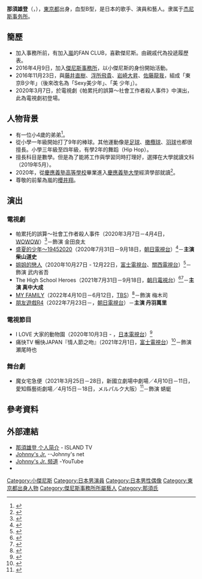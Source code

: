 {{藝人
| 姓名 = 那須雄登
| 類型 = 男藝人
| 圖片 = 
| 圖片尺寸 = 
| 圖片簡介 = 
| 本名 = 
| 外文名 = {{lang|ja|那須 雄登}}
| 外文 = ja
| 羅馬拼音 = Nasu Yūto
| 暱稱 = 
| 國籍 = {{JPN}}
| 出生日期 = {{Birth date and age|year=2002|month=01|day=16}}
| 出生地點 = {{JPN}}[[東京都|東京都]]<ref>{{Cite web|title=那須雄登 プロフィール|url=https://j-island.net/artist/person/id/28|access-date=2021-08-03|work=ISLAND TV|language=ja|archive-date=2021-11-10|archive-url=https://web.archive.org/web/20211110102851/https://j-island.net/artist/person/id/28|dead-url=no}}</ref>
| 逝世日期 = 
| 逝世地點 = 
| 職業 = {{hlist|歌手|演員|偶像}}
| 語言 = 
| 教育程度 = [[慶應義塾高等學校|慶應義塾高等學校]]<br>[[慶應義塾大學|慶應義塾大學]]經濟學部
| 配偶 = 
| 音樂類型 = [[日本流行音樂|日本流行音樂]]
| 演奏樂器 = 
| 出道日期 = 
| 代表作 = 
| 活躍年代 = 2016年4月9日迄今
| 唱片公司 = 
| 經紀公司 = [[傑尼斯事務所|傑尼斯事務所]]
| 相關團體 = [[小傑尼斯#美_少年|美 少年]]
| 網站 = [https://j-island.net/artist/person/id/28 ISLAND TV - 那須雄登]
| 獎項 = 
| IMDb = 11481833
}}
{{japanese|japanese=那須 雄登|kana=なす ゆうと|romaji=Nasu Yūto}}

'''那須雄登'''（{{jpn|j=那須 雄登||hg=なす ゆうと|rm=Nasu Yūto}}，{{bd|2002年|1月16日|||Nasu Yūto}}），[[東京都|東京都]]出身，血型B型，是日本的歌手、演員和藝人。隶属于[[傑尼斯事務所|杰尼斯事务所]]。

== 簡歷 ==
* 加入事務所前，有加入[[嵐|嵐]]的FAN CLUB，喜歡傑尼斯。由親戚代為投遞履歷表。
* 2016年4月9日，加入[[傑尼斯事務所|傑尼斯事務所]]，以小傑尼斯的身份開始活動。
* 2016年11月23日，與[[藤井直樹|藤井直樹]]、[[浮所飞贵|浮所飛貴]]、[[岩崎大昇|岩崎大昇]]、[[佐藤龍我|佐藤龍我]]，組成「東京B少年」（後來改名為「Sexy美少年」、「美 少年」）。
* 2020年3月7日，於電視劇《帕累托的誤算〜社會工作者殺人事件》中演出，此為電視劇初登場。

== 人物背景 ==
* 有一位小4歲的弟弟<ref>{{Cite book|title=Myojo|publisher=集英社|year=2019年4月号|isbn=4910084010498|pages=74|language=ja}}</ref>。
* 從小學一年級開始打了9年的棒球。其他運動像是[[足球|足球]]、[[橄欖球|橄欖球]]、[[羽毛球|羽球]]也都很擅長。小學三年級至四年級，有學2年的舞蹈（Hip Hop）。
* 擅長科目是數學。但是為了能將工作與學習同時打理好，選擇在大學就讀文科（2019年5月）。
* 2020年，從[[慶應義塾高等學校|慶應義塾高等學校]]畢業進入[[慶應義塾大學|慶應義塾大學]]經濟學部就讀<ref>{{Cite web|title=櫻井 翔：「独立自尊」の気風が育んだ 嵐の20年｜話題の人｜三田評論ONLINE|url=https://www.mita-hyoron.keio.ac.jp/spotlight/202005-1.html|access-date=2021-08-03|work=三田評論|language=ja|archive-date=2021-05-06|archive-url=https://web.archive.org/web/20210506065312/https://www.mita-hyoron.keio.ac.jp/spotlight/202005-1.html|dead-url=no}}</ref>。
* 尊敬的前輩為嵐的[[櫻井翔|櫻井翔]]。

== 演出 ==

=== 電視劇 ===
* 帕累托的誤算〜社會工作者殺人事件（2020年3月7日－4月4日，[[WOWOW|WOWOW]]）<ref>{{Cite web|title=連續劇 帕累托的誤算〜社會工作者殺人事件|url=https://www.wowow.co.jp/drama/original/pareto/|accessdate=2020-08-04|author=|date=2020|format=|work=WOWOW|publisher=|language=ja|archive-date=2021-01-21|archive-url=https://web.archive.org/web/20210121152434/https://www.wowow.co.jp/drama/original/pareto/|dead-url=no}}</ref>－飾演 金田良太
* [[盛夏的少年～19452020|盛夏的少年〜19452020]]（2020年7月31日－9月18日，[[朝日電視台|朝日電視台]]）<ref>{{Cite web|title=美 少年連續劇初主演「仲夏的少年」於7月開始|url=https://www.cinematoday.jp/news/N0116913|accessdate=2020-08-04|author=|date=2020-06-25|format=|work=cinematoday|publisher=|language=ja|archive-date=2020-07-03|archive-url=https://web.archive.org/web/20200703083652/https://www.cinematoday.jp/news/N0116913|dead-url=no}}</ref>－'''主演 柴山道史'''
*[[姐姐的戀人|姐姐的戀人]]（2020年10月27日 - 12月22日，[[富士電視台|富士電視台]]、[[關西電視台|關西電視台]]）<ref>{{Cite web|title=有村架純和高橋海人「家族照」公開　那須雄登為『姐姐的戀人』的新角色|url=https://www.oricon.co.jp/news/2172819/full/|accessdate=2021-04-26|date=2020-09-25|publisher=ORICON NEWS|language=ja|archive-date=2021-04-29|archive-url=https://web.archive.org/web/20210429113851/https://www.oricon.co.jp/news/2172819/full/|dead-url=no}}</ref>－飾演 武内省吾
*The High School Heroes（2021年7月31日－9月18日，[[朝日電視台|朝日電視台]]）<ref>{{Cite web|title=美 少年、1年ぶり主演ドラマで“戦隊ヒーロー”に変身 テレ朝×東映とタッグ「期待で胸がパンパンです」|url=https://www.oricon.co.jp/news/2197653/full/|accessdate=2021-06-22|date=2021-06-22|website=ORICON NEWS|language=ja|archive-date=2021-07-12|archive-url=https://web.archive.org/web/20210712030231/https://www.oricon.co.jp/news/2197653/full/|dead-url=no}}</ref><ref>{{Cite web|title=オシドラサタデー『ザ・ハイスクール ヒーローズ』｜テレビ朝日|url=http://www.tv-asahi.co.jp/the_highschoolheroes/|accessdate=2021-06-22|website=|language=ja|archive-date=2021-09-08|archive-url=https://web.archive.org/web/20210908112838/https://www.tv-asahi.co.jp/the_highschoolheroes/|dead-url=no}}</ref>－'''主演 真中大成'''
*[[MY_FAMILY|MY FAMILY]]（2022年4月10日－6月12日，[[TBS電視台|TBS]]）<ref>{{Cite web|title=美少年・那須雄登、二宮和也とドラマ初共演「うれしくてしばらく固まって…」 サンド富澤は初の刑事役【コメントあり】|url=https://www.oricon.co.jp/news/2227594/full/|access-date=2022-03-13|work=ORICON NEWS|language=ja|archive-date=2022-03-19|archive-url=https://web.archive.org/web/20220319220818/https://www.oricon.co.jp/news/2227594/full/|dead-url=no}}</ref>－飾演 梅木司
* [[朋友遊戲#2022年電視劇|朋友遊戲R4]]（2022年7月23日－，[[朝日電視台|朝日電視台]]）－'''主演 丹羽萬里'''

=== 電視節目 ===

* I LOVE 大家的動物園（2020年10月3日 - ，[[日本電視台|日本電視台]]）<ref>{{Cite web|title=相葉雅紀主持『I LOVE 大家的動物園』 節目家族成員有那須雄登、藤岡弘等|url=https://www.oricon.co.jp/news/2172458/full/|accessdate=2021-04-26|date=2020-09-20|publisher=ORICON NEWS|language=ja|archive-date=2020-12-05|archive-url=https://web.archive.org/web/20201205115525/https://www.oricon.co.jp/news/2172458/full/|dead-url=no}}</ref>
*痛快TV 暢快JAPAN『情人節之吻』（2021年2月1日，[[富士電視台|富士電視台]]）<ref>{{Cite web|title=那須雄登「讓人暢快的心動場景」飾演超帥氣的高中生！佐藤勝利：「為什麼不讓我試看看！」|url=https://www.tvlife.jp/variety/347047|accessdate=2021-04-26|date=2021-02-01|publisher=TV LIFE web|language=ja|archive-date=2021-04-28|archive-url=https://web.archive.org/web/20210428231607/https://www.tvlife.jp/variety/347047|dead-url=no}}</ref>－飾演 瀬尾時也

=== 舞台劇 ===

* 魔女宅急便（2021年3月25日－28日，新國立劇場中劇場／4月10日－11日，愛知縣藝術劇場／4月15日－18日，メルパルク大阪）<ref>{{Cite web|title=音樂劇『魔女宅急便』井上音生飾演Kiki、那須雄登飾演蜻蜓|url=https://natalie.mu/stage/news/412615|accessdate=2021-04-26|date=2021-01-16|publisher=ステージナタリー|language=ja|archive-date=2021-05-07|archive-url=https://web.archive.org/web/20210507153313/https://natalie.mu/stage/news/412615|dead-url=no}}</ref>－飾演 蜻蜓

== 參考資料 ==
{{reflist}}

== 外部連結 ==
* [https://j-island.net/artist/person/id/28 那須雄登 个人简介] {{Wayback|url=https://j-island.net/artist/person/id/28 |date=20211110102851 }}- ISLAND TV
* [https://www.johnnys-net.jp/page?id=artistTop&artist=21 Johnny's Jr.] {{Wayback|url=https://www.johnnys-net.jp/page?id=artistTop&artist=21 |date=20210125021829 }} --Johnny's net
* [https://www.youtube.com/channel/UC1cHlPIE-kqiPvpyYz2O8rQ Johnny's Jr. 频道] {{Wayback|url=https://www.youtube.com/channel/UC1cHlPIE-kqiPvpyYz2O8rQ |date=20200920073834 }}-YouTube
* {{IMDB name|id=11481833}}

{{小傑尼斯}}
{{Authority control}}
{{DEFAULTSORT:Nasu Yuto}}
[[Category:小傑尼斯|Category:小傑尼斯]]
[[Category:日本男演員|Category:日本男演員]]
[[Category:日本男性偶像|Category:日本男性偶像]]
[[Category:東京都出身人物|Category:東京都出身人物]]
[[Category:傑尼斯事務所所屬藝人|Category:傑尼斯事務所所屬藝人]]
[[Category:那須氏|Category:那須氏]]
